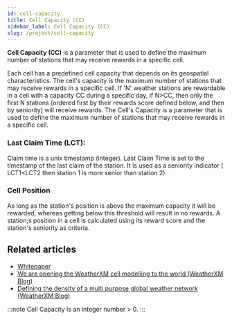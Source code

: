 ```yaml
---
id: cell-capacity
title: Cell Capacity (CC)
sidebar_label: Cell Capacity (CC)
slug: /project/cell-capacity
---
```



**Cell Capacity (CC)** is a parameter that is used to define the maximum number of stations that may receive rewards in a specific cell.

Each cell has a predefined cell capacity that depends on its geospatial characteristics. 
The cell's capacity is the maximum number of stations that may receive rewards in a specific cell. 
If 'N' weather stations are rewardable in a cell with a capacity CC during a specific day, if N>CC, then only the first N stations 
(ordered first by their rewards score defined below, and then by seniority) will receive rewards.
The Cell's Capacity is a parameter that is used to define the maximum number of stations that may receive rewards in a specific cell.

### Last Claim Time (LCT): 
Claim time is a unix timestamp (integer).
Last Claim Time is set to the timestamp of the last claim of the station. It is used as a seniority indicator ( LCT1<LCT2 then station 1 is more senior than station 2).

### Cell Position 
As long as the station's position is above the maximum capacity it will be rewarded, whereas getting below this threshold will result in no rewards.
A station;s position in a cell is calculated using its reward score and the station's seniority as criteria.




## Related articles
- [Whitepaper](https://www.weatherxm.com/whitepaper)
- [We are opening the WeatherXM cell modelling to the world (WeatherXM Blog)](https://blog.weatherxm.com/we-are-opening-the-weatherxm-cell-modelling-to-the-world-b827f1c10c2d)
- [Defining the density of a multi purpose global weather network (WeatherXM Blog)](https://blog.weatherxm.com/defining-the-density-of-a-multi-purpose-global-weather-network-ea5f4190f91a)


:::note
Cell Capacity is an integer number > 0.
:::  
